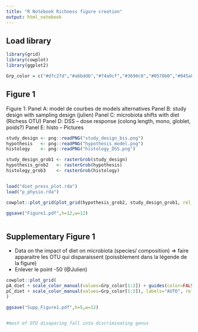 ```yaml
---
title: "R Notebook Richness figure creation"
output: html_notebook
---
```


## Load library

```r

library(grid)
library(cowplot)
library(ggplot2)


```




```r

Grp_color = c("#dfc27d","#a6bddb","#74a9cf","#3690c0","#0570b0","#045a8d","#023858")


```


## Figure 1

Figure 1: 
Panel A: model de courbes de models alternatives
Panel B: study design with sampling design (julien)
Panel C: microbiota shifts with diet (Richess OTU)
Panel D: DSS – dose response (colong length, mono, globlet, poids?)
Panel E: histo – Pictures

```r

study_design <- png::readPNG("study_design_bis.png")
hypothesis   <- png::readPNG("hypothesis_model.png")
histology    <- png::readPNG("histology_DSS.png")

study_design_grob1 <- rasterGrob(study_design)
hypothesis_grob2   <- rasterGrob(hypothesis)
histology_grob3    <- rasterGrob(histology)


load("diet_press_plot.rda")
load("p_physio.rda")

cowplot::plot_grid(plot_grid(hypothesis_grob2, study_design_grob1, rel_widths = c(1,2), labels=c("A","B")), plot_grid(pB_diet+ scale_color_manual(values=Grp_color[2:1]), histology_grob3,labels=c("C","D"), rel_widths = c(1.2,1)), p_physio, ncol=1, rel_heights = c(1,1,1.5), labels=c("","","E"))

ggsave("Figure1.pdf",h=12,w=12)



```


## Supplementary Figure 1

- Data on the impact of diet on microbiota (species/ composition) =>  faire apparaitre les OTU qui disparaissent (poissblement dans la légende de la figure)
- Enlever le point -50 (@Julien)


```r

cowplot::plot_grid(
pA_diet + scale_color_manual(values=Grp_color[1:2]) + guides(color=FALSE),
pC_diet + scale_color_manual(values=Grp_color[1:2]), labels="AUTO", rel_widths = c(1.1,2)
)

ggsave("Supp_Figure1.pdf",h=5,w=12)


#most of OTU disaparing fall into discriminating genus


```








